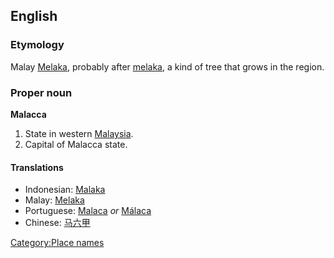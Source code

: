 ==English==
===Etymology===
Malay [[Melaka]], probably after [[melaka]], a kind of tree that grows in the region.

===Proper noun===
'''Malacca'''
# State in western [[Malaysia]].
# Capital of Malacca state.

====Translations====
{{top}}
* Indonesian: [[Malaka]]
* Malay: [[Melaka]]
* Portuguese: [[Malaca]] ''or'' [[Málaca]] {{f}}
* Chinese: [[马六甲]]
{{bottom}}

[[Category:Place names]]